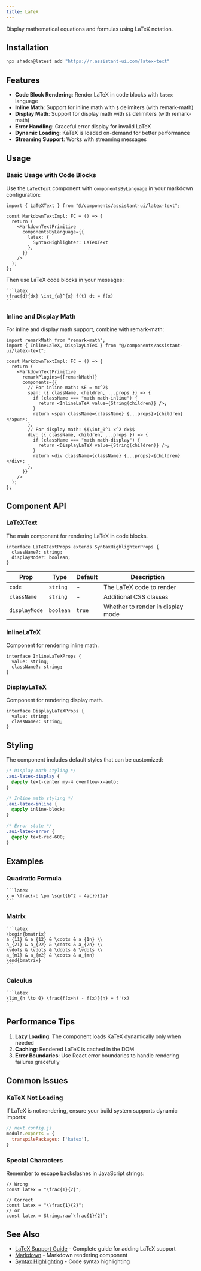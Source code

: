 ```yaml
---
title: LaTeX
---
```


Display mathematical equations and formulas using LaTeX notation.

## Installation

```bash
npx shadcn@latest add "https://r.assistant-ui.com/latex-text"
```

## Features

- **Code Block Rendering**: Render LaTeX in code blocks with `latex` language
- **Inline Math**: Support for inline math with `$` delimiters (with remark-math)
- **Display Math**: Support for display math with `$$` delimiters (with remark-math)  
- **Error Handling**: Graceful error display for invalid LaTeX
- **Dynamic Loading**: KaTeX is loaded on-demand for better performance
- **Streaming Support**: Works with streaming messages

## Usage

### Basic Usage with Code Blocks

Use the `LaTeXText` component with `componentsByLanguage` in your markdown configuration:

```tsx
import { LaTeXText } from "@/components/assistant-ui/latex-text";

const MarkdownTextImpl: FC = () => {
  return (
    <MarkdownTextPrimitive
      componentsByLanguage={{
        latex: {
          SyntaxHighlighter: LaTeXText
        },
      }}
    />
  );
};
```

Then use LaTeX code blocks in your messages:

````
```latex
\frac{d}{dx} \int_{a}^{x} f(t) dt = f(x)
```
````

### Inline and Display Math

For inline and display math support, combine with remark-math:

```tsx
import remarkMath from "remark-math";
import { InlineLaTeX, DisplayLaTeX } from "@/components/assistant-ui/latex-text";

const MarkdownTextImpl: FC = () => {
  return (
    <MarkdownTextPrimitive
      remarkPlugins={[remarkMath]}
      components={{
        // For inline math: $E = mc^2$
        span: ({ className, children, ...props }) => {
          if (className === "math math-inline") {
            return <InlineLaTeX value={String(children)} />;
          }
          return <span className={className} {...props}>{children}</span>;
        },
        // For display math: $$\int_0^1 x^2 dx$$
        div: ({ className, children, ...props }) => {
          if (className === "math math-display") {
            return <DisplayLaTeX value={String(children)} />;
          }
          return <div className={className} {...props}>{children}</div>;
        },
      }}
    />
  );
};
```

## Component API

### LaTeXText

The main component for rendering LaTeX in code blocks.

```tsx
interface LaTeXTextProps extends SyntaxHighlighterProps {
  className?: string;
  displayMode?: boolean;
}
```

| Prop | Type | Default | Description |
|------|------|---------|-------------|
| `code` | `string` | - | The LaTeX code to render |
| `className` | `string` | - | Additional CSS classes |
| `displayMode` | `boolean` | `true` | Whether to render in display mode |

### InlineLaTeX

Component for rendering inline math.

```tsx
interface InlineLaTeXProps {
  value: string;
  className?: string;
}
```

### DisplayLaTeX

Component for rendering display math.

```tsx
interface DisplayLaTeXProps {
  value: string;
  className?: string;
}
```

## Styling

The component includes default styles that can be customized:

```css
/* Display math styling */
.aui-latex-display {
  @apply text-center my-4 overflow-x-auto;
}

/* Inline math styling */
.aui-latex-inline {
  @apply inline-block;
}

/* Error state */
.aui-latex-error {
  @apply text-red-600;
}
```

## Examples

### Quadratic Formula

````
```latex
x = \frac{-b \pm \sqrt{b^2 - 4ac}}{2a}
```
````

### Matrix

````
```latex
\begin{bmatrix}
a_{11} & a_{12} & \cdots & a_{1n} \\
a_{21} & a_{22} & \cdots & a_{2n} \\
\vdots & \vdots & \ddots & \vdots \\
a_{m1} & a_{m2} & \cdots & a_{mn}
\end{bmatrix}
```
````

### Calculus

````
```latex
\lim_{h \to 0} \frac{f(x+h) - f(x)}{h} = f'(x)
```
````

## Performance Tips

1. **Lazy Loading**: The component loads KaTeX dynamically only when needed
2. **Caching**: Rendered LaTeX is cached in the DOM
3. **Error Boundaries**: Use React error boundaries to handle rendering failures gracefully

## Common Issues

### KaTeX Not Loading

If LaTeX is not rendering, ensure your build system supports dynamic imports:

```js
// next.config.js
module.exports = {
  transpilePackages: ['katex'],
}
```

### Special Characters

Remember to escape backslashes in JavaScript strings:

```tsx
// Wrong
const latex = "\frac{1}{2}";

// Correct  
const latex = "\\frac{1}{2}";
// or
const latex = String.raw`\frac{1}{2}`;
```

## See Also

- [LaTeX Support Guide](/docs/guides/LaTeX) - Complete guide for adding LaTeX support
- [Markdown](/docs/ui/Markdown) - Markdown rendering component
- [Syntax Highlighting](/docs/ui/SyntaxHighlighting) - Code syntax highlighting